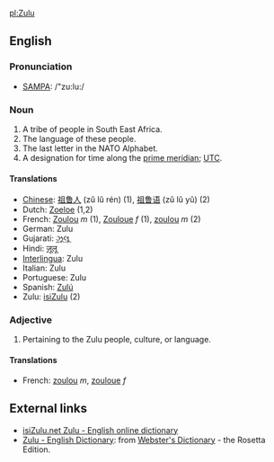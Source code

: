 [[pl:Zulu]]

==English==
===Pronunciation===
*[[w:SAMPA|SAMPA]]: /"zu:lu:/

===Noun===

# A tribe of people in South East Africa.
# The language of these people.
# The last letter in the NATO Alphabet.
# A designation for time along the [[prime meridian]]; [[UTC]].

====Translations====

*[[Chinese]]: [[祖鲁人]] (zǔ lǔ rén) (1), [[祖鲁语]] (zǔ lǔ yǔ) (2)
*Dutch: [[Zoeloe]] (1,2)
*French: [[Zoulou]] ''m'' (1), [[Zouloue]] ''f'' (1), [[zoulou]] ''m'' (2)
*German: Zulu
*Gujarati: [[ઝૂલૂ]]
*Hindi: [[ज़ूलू]]
*[[Interlingua]]: Zulu
*Italian: Zulu
*Portuguese: Zulu
*Spanish: [[Zulú]]
*Zulu: [[isiZulu]] (2)

=== Adjective ===

# Pertaining to the Zulu people, culture, or language.

==== Translations ====

*French: [[zoulou]] ''m'', [[zouloue]] ''f''

== External links ==

*[http://isizulu.net/ isiZulu.net Zulu - English online dictionary]
*[http://www.websters-online-dictionary.org/definition/Zulu-english/ Zulu - English Dictionary]: from [http://www.websters-online-dictionary.org/ Webster's Dictionary] - the Rosetta Edition.